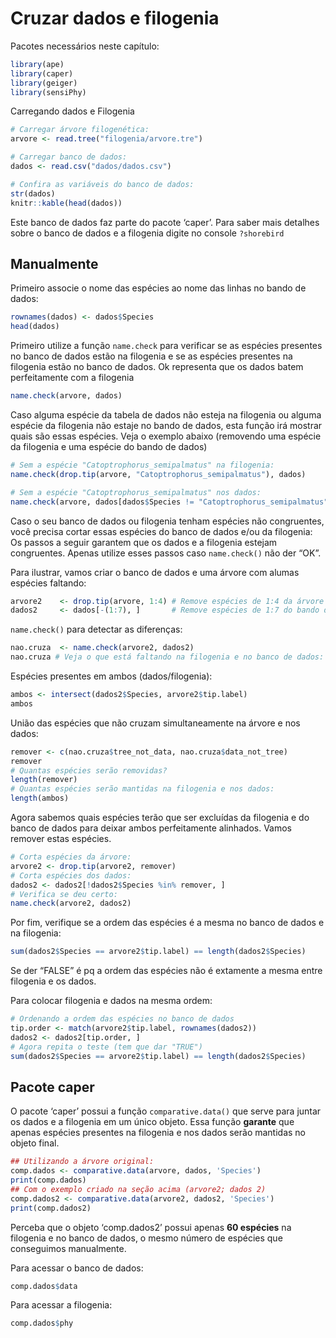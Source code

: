 # Cruzar dados e filogenia 

Pacotes necessários neste capítulo:
```r
library(ape)
library(caper)
library(geiger)
library(sensiPhy)
```

Carregando dados e Filogenia
```r
# Carregar árvore filogenética: 
arvore <- read.tree("filogenia/arvore.tre")

# Carregar banco de dados:
dados <- read.csv("dados/dados.csv")

# Confira as variáveis do banco de dados:
str(dados)
knitr::kable(head(dados))
```

Este banco de dados faz parte do pacote 'caper'. Para saber mais detalhes sobre 
o banco de dados e a filogenia digite no console `?shorebird`

## Manualmente
Primeiro associe o nome das espécies ao nome das linhas no bando de dados:
```r
rownames(dados) <- dados$Species
head(dados)
```

Primeiro utilize a função `name.check` para verificar se as espécies presentes no 
banco de dados estão na filogenia e se as espécies presentes na filogenia 
estão no banco de dados. Ok representa que os dados batem perfeitamente com a filogenia

```r
name.check(arvore, dados) 
```

Caso alguma espécie da tabela de dados não esteja na filogenia ou
alguma espécie da filogenia não estaje no bando de dados, esta função irá
mostrar quais são essas espécies. Veja o exemplo abaixo (removendo uma 
espécie da filogenia e uma espécie do bando de dados)

```r
# Sem a espécie "Catoptrophorus_semipalmatus" na filogenia:
name.check(drop.tip(arvore, "Catoptrophorus_semipalmatus"), dados)

```

```r
# Sem a espécie "Catoptrophorus_semipalmatus" nos dados:
name.check(arvore, dados[dados$Species != "Catoptrophorus_semipalmatus", ])
```

Caso o seu banco de dados ou filogenia tenham espécies não congruentes,
você precisa cortar essas espécies do banco de dados e/ou da filogenia:
Os passos a seguir garantem que os dados e a filogenia estejam congruentes.
Apenas utilize esses passos caso `name.check()` não der "OK".

Para ilustrar, vamos criar o banco de dados e uma árvore com alumas espécies 
faltando:
```r
arvore2    <- drop.tip(arvore, 1:4) # Remove espécies de 1:4 da árvore
dados2     <- dados[-(1:7), ]       # Remove espécies de 1:7 do bando de dados
```

`name.check()` para detectar as diferenças:
```r
nao.cruza  <- name.check(arvore2, dados2)
nao.cruza # Veja o que está faltando na filogenia e no banco de dados:
```

Espécies presentes em ambos (dados/filogenia): 
```r
ambos <- intersect(dados2$Species, arvore2$tip.label)
ambos
```


União das espécies que não cruzam simultaneamente na árvore e nos dados:
```r
remover <- c(nao.cruza$tree_not_data, nao.cruza$data_not_tree)
remover
# Quantas espécies serão removidas?
length(remover)
# Quantas espécies serão mantidas na filogenia e nos dados:
length(ambos)
```

Agora sabemos quais espécies terão que ser excluídas da filogenia e do banco
de dados para deixar ambos perfeitamente alinhados. Vamos remover estas espécies.
```r
# Corta espécies da árvore:
arvore2 <- drop.tip(arvore2, remover)
# Corta espécies dos dados:
dados2 <- dados2[!dados2$Species %in% remover, ] 
# Verifica se deu certo:
name.check(arvore2, dados2)
```

Por fim, verifique se a ordem das espécies é a mesma no banco de dados
e na filogenia:
```r
sum(dados2$Species == arvore2$tip.label) == length(dados2$Species)
```

Se der "FALSE" é pq a ordem das espécies não é extamente a mesma entre 
filogenia e os dados. 

Para colocar filogenia e dados na mesma ordem:
```r
# Ordenando a ordem das espécies no banco de dados
tip.order <- match(arvore2$tip.label, rownames(dados2))
dados2 <- dados2[tip.order, ]
# Agora repita o teste (tem que dar "TRUE")
sum(dados2$Species == arvore2$tip.label) == length(dados2$Species)
```

## Pacote caper

O pacote 'caper' possui a função `comparative.data()` que serve para juntar os dados 
e a filogenia em um único objeto. Essa função __garante__ que apenas espécies presentes na
filogenia e nos dados serão mantidas no objeto final. 


```r
## Utilizando a árvore original:
comp.dados <- comparative.data(arvore, dados, 'Species')
print(comp.dados)
## Com o exemplo criado na seção acima (arvore2; dados 2)
comp.dados2 <- comparative.data(arvore2, dados2, 'Species')
print(comp.dados2)
```
Perceba que o objeto 'comp.dados2' possui apenas __60 espécies__ na filogenia e no banco de dados,
o mesmo número de espécies que conseguimos manualmente.

Para acessar o banco de dados:
```r
comp.dados$data
```

Para acessar a filogenia:
```r
comp.dados$phy
```

